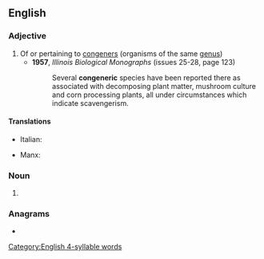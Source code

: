 ==English==

===Adjective===
{{en-adj|-}}

# Of or pertaining to [[congener]]s (organisms of the same [[genus]])
#* '''1957''', ''Illinois Biological Monographs'' (issues 25-28, page 123)
#*: Several '''congeneric''' species have been reported there as associated with decomposing plant matter, mushroom culture and corn processing plants, all under circumstances which indicate scavengerism.

====Translations====
{{trans-top|of or pertaining to congeners}}
* Italian: {{t+|it|congenere}}
{{trans-mid}}
* Manx: {{t|gv|cocheintagh}}
{{trans-bottom}}

===Noun===
{{en-noun}}

# {{alternative form of|congener|lang=en}}

===Anagrams===
* {{anagrams|en|necrogenic}}

[[Category:English 4-syllable words]]